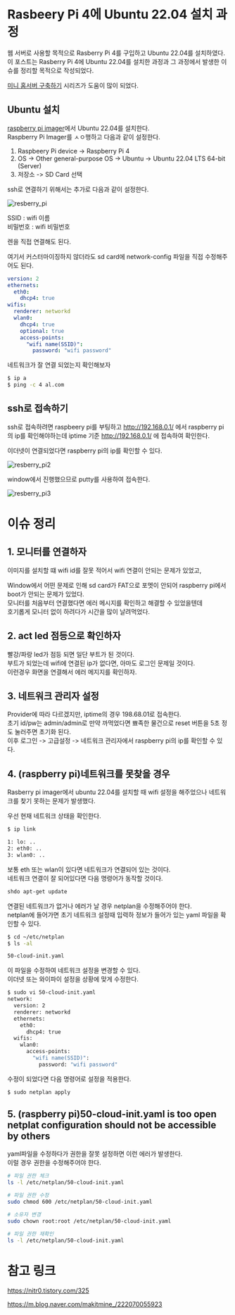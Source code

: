 # Rasbeery Pi 4에 Ubuntu 22.04 설치 과정

웹 서버로 사용할 목적으로 Rasberry Pi 4를 구입하고 Ubuntu 22.04를 설치하였다.  
이 포스트는 Rasberry Pi 4에 Ubuntu 22.04를 설치한 과정과 그 과정에서 발생한 이슈를 정리할 목적으로 작성되었다.

[미니 홈서버 구축하기](https://nitr0.tistory.com/category/Server) 시리즈가 도움이 많이 되었다.

## Ubuntu 설치

[raspberry pi imager](https://www.raspberrypi.com/software/)에서 Ubuntu 22.04를 설치한다.  
Raspberry Pi Imager를 ㅅㅇ행하고 다음과 같이 설정한다.

1. Raspbeery Pi device -> Raspberry Pi 4
2. OS -> Other general-purpose OS -> Ubuntu -> Ubuntu 22.04 LTS 64-bit (Server)
3. 저장소 -> SD Card 선택

ssh로 연결하기 위해서는 추가로 다음과 같이 설정한다.

![resberry_pi](/images/raspberry_pi.png)

SSID : wifi 이름  
비밀번호 : wifi 비밀번호

렌을 직접 연결해도 된다.

여기서 커스터마이징하지 않더라도 sd card에 network-config 파일을 직접 수정해주어도 된다.

```yml
version: 2
ethernets:
  eth0:
    dhcp4: true
wifis:
  renderer: networkd
  wlan0:
    dhcp4: true
    optional: true
    access-points:
      "wifi name(SSID)":
        password: "wifi password"
```

네트워크가 잘 연결 되었는지 확인해보자

```bash
$ ip a
$ ping -c 4 al.com
```

## ssh로 접속하기

ssh로 접속하려면 raspbeery pi를 부팅하고 http://192.168.0.1/ 에서 raspberry pi의 ip를 확인해야하는데
iptime 기준 http://192.168.0.1/ 에 접속하여 확인한다.

이더넷이 연결되었다면 raspberry pi의 ip를 확인할 수 있다.

![resberry_pi2](/images/raspberry_pi2.png)

window에서 진행했으므로 putty를 사용하여 접속한다.

![resberry_pi3](/images/raspberry_pi3.png)

# 이슈 정리

## 1. 모니터를 연결하자

이미지를 설치할 떄 wifi id를 잘못 적어서 wifi 연결이 안되는 문제가 있었고,

Window에서 어떤 문제로 인해 sd card가 FAT으로 포멧이 안되어 raspberry pi에서 boot가 안되는 문제가 있었다.  
모니터를 처음부터 연결했다면 에러 메시지를 확인하고 해결할 수 있었을텐데  
호기롭게 모니터 없이 하려다가 시간을 많이 날려먹었다.

## 2. act led 점등으로 확인하자

빨강/파랑 led가 점등 되면 일단 부트가 된 것이다.  
부트가 되었는데 wifi에 연결된 ip가 없다면, 아마도 로그인 문제일 것이다.  
이런경우 화면을 연결해서 에러 메지지를 확인하자.

## 3. 네트워크 관리자 설정

Provider에 따라 다르겠지만, iptime의 경우 198.68.01로 접속한다.  
초기 id/pw는 admin/admin로 만약 까먹었다면 뾰족한 물건으로 reset 버튼을 5초 정도 눌러주면 초기화 된다.  
이후 로그인 -> 고급설정 -> 네트워크 관리자에서 raspberry pi의 ip를 확인할 수 있다.

## 4. (raspberry pi)네트워크를 못찾을 경우

Rasberry pi imager에서 ubuntu 22.04를 설치할 때 wifi 설정을 해주었으나 네트워크를 찾기 못하는 문제가 발생했다.

우선 현재 네트워크 상태을 확인한다.

```bash
$ ip link

1: lo: ..
2: eth0: ..
3: wlan0: ..
```

보통 eth 또는 wlan이 있다면 네트워크가 연결되어 있는 것이다.  
네트워크 연결이 잘 되어있다면 다음 명령어가 동작할 것이다.

```bash
shdo apt-get update
```

연결된 네트워크가 없거나 에러가 날 경우 netplan을 수정해주어야 한다.  
netplan에 들어가면 초기 네트워크 설정때 입력하 정보가 들어가 있는 yaml 파일을 확인할 수 있다.

```bash
$ cd ~/etc/netplan
$ ls -al

50-cloud-init.yaml
```

이 파일을 수정하여 네트워크 설정을 변경할 수 있다.  
이더넷 또는 와이파이 설정을 상황에 맞게 수정한다.

```bash
$ sudo vi 50-cloud-init.yaml
network:
  version: 2
  renderer: networkd
  ethernets:
    eth0:
      dhcp4: true
  wifis:
    wlan0:
      access-points:
        "wifi name(SSID)":
          password: "wifi password"
```

수정이 되었다면 다음 명령어로 설정을 적용한다.

```bash
$ sudo netplan apply
```

## 5. (raspberry pi)50-cloud-init.yaml is too open netplat configuration should not be accessible by others

yaml파일을 수정하다가 권한을 잘못 설정하면 이런 에러가 발생한다.  
이럴 경우 권한을 수정해주어야 한다.

```bash
# 파일 권한 체크
ls -l /etc/netplan/50-cloud-init.yaml

# 파일 권한 수정
sudo chmod 600 /etc/netplan/50-cloud-init.yaml

# 소유자 변경
sudo chown root:root /etc/netplan/50-cloud-init.yaml

# 파일 권한 재확인
ls -l /etc/netplan/50-cloud-init.yaml
```

# 참고 링크

https://nitr0.tistory.com/325

https://m.blog.naver.com/makitmine_/222070055923
